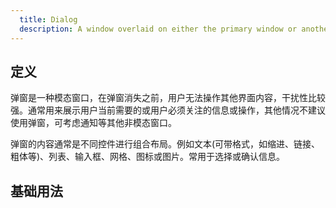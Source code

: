 ```yaml
---
  title: Dialog
  description: A window overlaid on either the primary window or another dialog window, rendering the content underneath inert.
---
```



## 定义

弹窗是一种模态窗口，在弹窗消失之前，用户无法操作其他界面内容，干扰性比较强。通常用来展示用户当前需要的或用户必须关注的信息或操作，其他情况不建议使用弹窗，可考虑通知等其他非模态窗口。  
  
弹窗的内容通常是不同控件进行组合布局。例如文本(可带格式，如缩进、链接、粗体等)、列表、输入框、网格、图标或图片。常用于选择或确认信息。


## 基础用法 

<ComponentPreview filePathsKey="dialog_base">
  <DialogBase />
</ComponentPreview>
